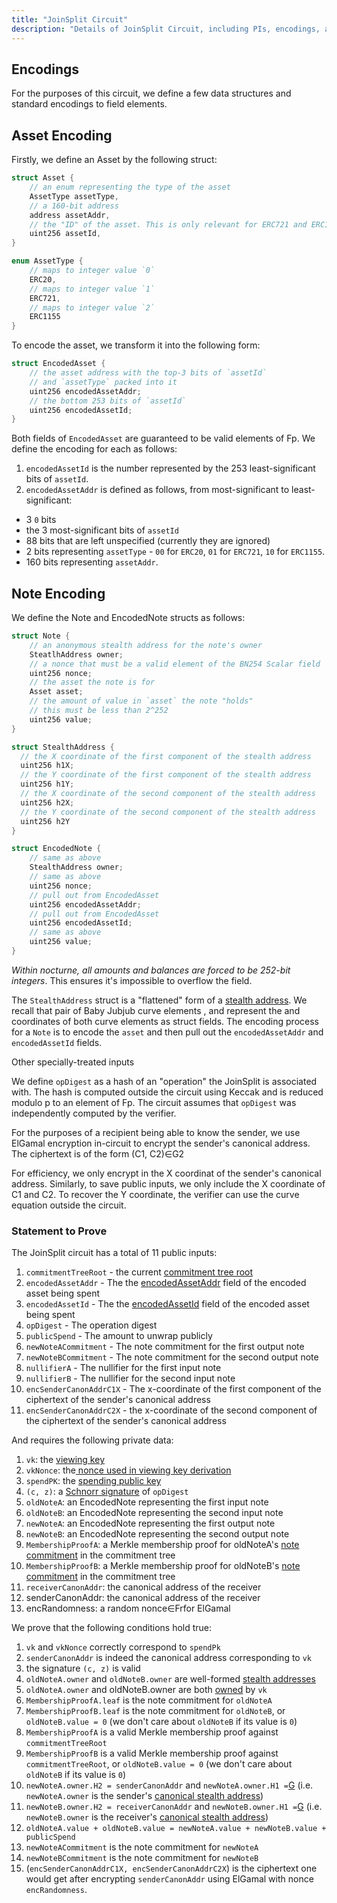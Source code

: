```yaml
---
title: "JoinSplit Circuit"
description: "Details of JoinSplit Circuit, including PIs, encodings, and constraints (in english)"
---
```


## Encodings
For the purposes of this circuit, we define a few data structures and standard encodings to field elements.

## Asset Encoding
Firstly, we define an Asset by the following struct:

```c
struct Asset {
    // an enum representing the type of the asset
    AssetType assetType,
    // a 160-bit address
    address assetAddr,
    // the "ID" of the asset. This is only relevant for ERC721 and ERC1155
    uint256 assetId,
}

enum AssetType {
    // maps to integer value `0`
    ERC20,
    // maps to integer value `1`
    ERC721,
    // maps to integer value `2`
    ERC1155
}
```

To encode the asset, we transform it into the following form:
```c
struct EncodedAsset {
    // the asset address with the top-3 bits of `assetId`
    // and `assetType` packed into it
    uint256 encodedAssetAddr;
    // the bottom 253 bits of `assetId`
    uint256 encodedAssetId;
}
```
Both fields of `EncodedAsset` are guaranteed to be valid elements of Fp. We define the encoding for each as follows:

1. `encodedAssetId` is the number represented by the 253 least-significant bits of `assetId`.
2. `encodedAssetAddr` is defined as follows, from most-significant to least-significant:
- 3 `0` bits
- the 3 most-significant bits of `assetId`
- 88 bits that are left unspecified (currently they are ignored)
- 2 bits representing `assetType` - `00` for `ERC20`, `01` for `ERC721`, `10` for `ERC1155`.
- 160 bits representing `assetAddr`.

## Note Encoding
We define the Note and EncodedNote structs as follows:

```c
struct Note {
    // an anonymous stealth address for the note's owner
    SteatlhAddress owner;
    // a nonce that must be a valid element of the BN254 Scalar field
    uint256 nonce;
    // the asset the note is for
    Asset asset;
    // the amount of value in `asset` the note "holds"
    // this must be less than 2^252
    uint256 value;
}

struct StealthAddress {
  // the X coordinate of the first component of the stealth address
  uint256 h1X;
  // the Y coordinate of the first component of the stealth address
  uint256 h1Y;
  // the X coordinate of the second component of the stealth address
  uint256 h2X;
  // the Y coordinate of the second component of the stealth address
  uint256 h2Y
}

struct EncodedNote {
    // same as above
    StealthAddress owner;
    // same as above
    uint256 nonce;
    // pull out from EncodedAsset
    uint256 encodedAssetAddr;
    // pull out from EncodedAsset
    uint256 encodedAssetId;
    // same as above
    uint256 value;
}
```

_Within nocturne, all amounts and balances are forced to be 252-bit integers_. This ensures it's impossible to overflow the field.

The `StealthAddress` struct is a "flattened" form of a [stealth address](/nocturne/the-nocturne-protocol/keys-signatures-and-addresses##addresses). We recall that pair of Baby Jubjub curve elements  , and represent the  and  coordinates of both curve elements as struct fields.
The encoding process for a `Note` is to encode the `asset` and then pull out the `encodedAssetAddr` and `encodedAssetId` fields. 

Other specially-treated inputs

We define `opDigest` as a hash of an "operation" the JoinSplit is associated with. The hash is computed outside the circuit using Keccak and is reduced modulo p to an element of Fp. The circuit assumes that `opDigest` was independently computed by the verifier. 

For the purposes of a recipient being able to know the sender, we use ElGamal encryption in-circuit to encrypt the sender's canonical address. The ciphertext is of the form (C1, C2)∈G2

For efficiency, we only encrypt in the X coordinat of the sender's canonical address. Similarly, to save public inputs, we only include the X coordinate of C1 and C2. To recover the Y coordinate, the verifier can use the curve equation outside the circuit.

### Statement to Prove

The JoinSplit circuit has a total of 11 public inputs:

1. `commitmentTreeRoot` - the current [commitment tree root](/nocturne/the-nocturne-protocol/notes-nullifiers-and-joinsplits)
2. `encodedAssetAddr` - The the [encodedAssetAddr](/nocturne/the-nocturne-protocol/joinsplit-circuit#asset-encoding) field of the encoded asset being spent
3. `encodedAssetId` - The the [encodedAssetId](/nocturne/the-nocturne-protocol/joinsplit-circuit#asset-encoding) field of the encoded asset being spent
4. `opDigest` - The operation digest
5. `publicSpend` - The amount to unwrap publicly
6. `newNoteACommitment` - The note commitment for the first output note
7. `newNoteBCommitment` - The note commitment for the second output note
8. `nullifierA` - The nullifier for the first input note
9. `nullifierB` - The nullifier for the second input note
10. `encSenderCanonAddrC1X` - The x-coordinate of the first component of the ciphertext of the sender's canonical address
11. `encSenderCanonAddrC2X` - the x-coordinate of the second component of the ciphertext of the sender's canonical address

And requires the following private data:

1. `vk`: the [viewing key](/nocturne/the-nocturne-protocol/keys-signatures-and-addresses#key-derivation)
2. `vkNonce`: the[ nonce used in viewing key derivation](/nocturne/the-nocturne-protocol/keys-signatures-and-addresses#key-derivation)
3. `spendPK`: the [spending public key](/nocturne/the-nocturne-protocol/keys-signatures-and-addresses#key-derivation)
4. `(c, z)`: a [Schnorr signature](/nocturne/the-nocturne-protocol/joinsplit-circuit#asset-encoding) of `opDigest`
5. `oldNoteA`: an EncodedNote representing the first input note
6. `oldNoteB`: an EncodedNote representing the second input note
7. `newNoteA`: an EncodedNote representing the first output note
8. `newNoteB`: an EncodedNote representing the second output note
9. `MembershipProofA`: a Merkle membership proof for oldNoteA's [note commitment](/nocturne/the-nocturne-protocol/notes-nullifiers-and-joinsplits) in the commitment tree
10. `MembershipProofB`: a Merkle membership proof for oldNoteB's [note commitment]((/nocturne/the-nocturne-protocol/notes-nullifiers-and-joinsplits)) in the commitment tree
11. `receiverCanonAddr`: the canonical address of the receiver
12. senderCanonAddr: the canonical address of the receiver
13. encRandomness: a random nonce∈Frfor ElGamal

We prove that the following conditions hold true:

1. `vk` and `vkNonce` correctly correspond to `spendPk`
2. `senderCanonAddr` is indeed the canonical address corresponding to `vk`
3. the signature `(c, z)` is valid
4. `oldNoteA.owner` and `oldNoteB.owner` are well-formed [stealth addresses](/nocturne/the-nocturne-protocol/keys-signatures-and-addresses#addresses)
5. `oldNoteA.owner` and oldNoteB.owner are both [owned](/nocturne/the-nocturne-protocol/keys-signatures-and-addresses#addresses) by `vk`
6. `MembershipProofA.leaf` is the note commitment for `oldNoteA`
7. `MembershipProofB.leaf` is the note commitment for `oldNoteB`, or `oldNoteB.value = 0` (we don't care about `oldNoteB` if its value is `0`)
8. `MembershipProofA` is a valid Merkle membership proof against `commitmentTreeRoot`
9. `MembershipProofB` is a valid Merkle membership proof against `commitmentTreeRoot`, or `oldNoteB.value = 0` (we don't care about `oldNoteB` if its value is `0`)
10. `newNoteA.owner.H2 = senderCanonAddr` and `newNoteA.owner.H1 =`[G](/nocturne/the-nocturne-protocol/keys-signatures-and-addresses#algebraic-primitives) (i.e. `newNoteA.owner` is the sender's [canonical stealth address](/nocturne/the-nocturne-protocol/keys-signatures-and-addresses))
11. `newNoteB.owner.H2 = receiverCanonAddr` and `newNoteB.owner.H1 =`[G](/nocturne/the-nocturne-protocol/keys-signatures-and-addresses#algebraic-primitives) (i.e. `newNoteB.owner` is the receiver's [canonical stealth address](/nocturne/the-nocturne-protocol/keys-signatures-and-addresses))
12. `oldNoteA.value + oldNoteB.value = newNoteA.value + newNoteB.value + publicSpend`
13. `newNoteACommitment` is the note commitment for `newNoteA`
14. `newNoteBCommitment` is the note commitment for `newNoteB`
15. (`encSenderCanonAddrC1X, encSenderCanonAddrC2X`) is the ciphertext one would get after encrypting `senderCanonAddr` using ElGamal with nonce `encRandomness`.